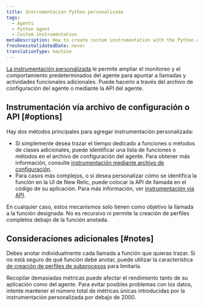 ```yaml
---
title: Instrumentación Python personalizada
tags:
  - Agents
  - Python agent
  - Custom instrumentation
metaDescription: How to create custom instrumentation with the Python agent by updating the config file or making direct calls to the agent API.
freshnessValidatedDate: never
translationType: machine
---
```


[La instrumentación personalizada](/docs/apm/other-features/metrics/custom-instrumentation) le permite ampliar el monitoreo y el comportamiento predeterminados del agente para apuntar a llamadas y actividades funcionales adicionales. Puede hacerlo a través del archivo de configuración del agente o mediante la API del agente.

## Instrumentación vía archivo de configuración o API [#options]

Hay dos métodos principales para agregar instrumentación personalizada:

* Si simplemente desea trazar el tiempo dedicado a funciones o métodos de clases adicionales, puede identificar una lista de funciones o métodos en el archivo de configuración del agente. Para obtener más información, consulte [instrumentación mediante archivo de configuración](/docs/agents/python-agent/custom-instrumentation/python-custom-instrumentation-config-file).
* Para casos más complejos, o si desea personalizar cómo se identifica la función en la UI de New Relic, puede colocar la API de llamada en el código de su aplicación. Para más información, ver [instrumentación vía API](/docs/agents/python-agent/custom-instrumentation/python-custom-instrumentation-api).

En cualquier caso, estos mecanismos solo tienen como objetivo la llamada a la función designada. No es recursivo ni permite la creación de perfiles completos debajo de la función anotada.

## Consideraciones adicionales [#notes]

Debes anotar individualmente cada llamada a función que quieras trazar. Si no está seguro de qué función debe anotar, puede utilizar la característica [de creación de perfiles de subprocesos](/docs/applications-menu/thread-profiler) para limitarla.

<Callout variant="caution">
  Recopilar demasiadas métricas puede afectar el rendimiento tanto de su aplicación como del agente. Para evitar posibles problemas con los datos, intente mantener el número total de métricas únicas introducidas por la instrumentación personalizada por debajo de 2000.
</Callout>
